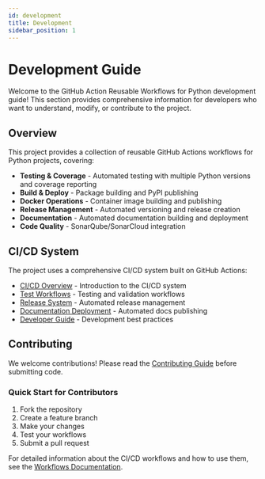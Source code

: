 ```yaml
---
id: development
title: Development
sidebar_position: 1
---
```


# Development Guide

Welcome to the GitHub Action Reusable Workflows for Python development guide! This section provides comprehensive information for developers who want to understand, modify, or contribute to the project.

## Overview

This project provides a collection of reusable GitHub Actions workflows for Python projects, covering:

- **Testing & Coverage** - Automated testing with multiple Python versions and coverage reporting
- **Build & Deploy** - Package building and PyPI publishing
- **Docker Operations** - Container image building and publishing
- **Release Management** - Automated versioning and release creation
- **Documentation** - Automated documentation building and deployment
- **Code Quality** - SonarQube/SonarCloud integration

## CI/CD System

The project uses a comprehensive CI/CD system built on GitHub Actions:

- [CI/CD Overview](./ci-cd/index.mdx) - Introduction to the CI/CD system
- [Test Workflows](./ci-cd/continuous-integration.mdx) - Testing and validation workflows
- [Release System](./ci-cd/release-system.mdx) - Automated release management
- [Documentation Deployment](./ci-cd/documentation-deployment.mdx) - Automated docs publishing
- [Developer Guide](./ci-cd/developer-guide.mdx) - Development best practices

## Contributing

We welcome contributions! Please read the [Contributing Guide](/docs/next/contribute) before submitting code.

### Quick Start for Contributors

1. Fork the repository
2. Create a feature branch
3. Make your changes
4. Test your workflows
5. Submit a pull request

For detailed information about the CI/CD workflows and how to use them, see the [Workflows Documentation](/docs/next/workflows/workflows-overview).
